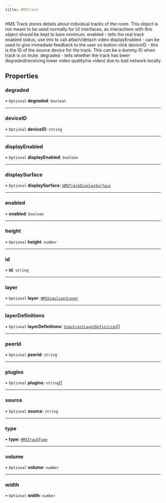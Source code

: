 ```yaml
---
title: HMSTrack
---
```


HMS Track stores details about individual tracks of the room. This object is
not meant to be used normally for UI interfaces, as interactions with this object
should be kept to bare minimum.
enabled - tells the real track enabled status, use this to call attach/detach video
displayEnabled - can be used to give immediate feedback to the user on button click
deviceID - this is the ID of the source device for the track. This can be a dummy ID when track is on mute.
degraded - tells whether the track has been degraded(receiving lower video quality/no video) due to bad network locally

## Properties

### degraded

• `Optional` **degraded**: `boolean`

---

### deviceID

• `Optional` **deviceID**: `string`

---

### displayEnabled

• `Optional` **displayEnabled**: `boolean`

---

### displaySurface

• `Optional` **displaySurface**: [`HMSTrackDisplaySurface`](/api-reference/javascript/v2/home/content#hms-track-display-surface)

---

### enabled

• **enabled**: `boolean`

---

### height

• `Optional` **height**: `number`

---

### id

• **id**: `string`

---

### layer

• `Optional` **layer**: [`HMSSimulcastLayer`](/api-reference/javascript/v2/enums/HMSSimulcastLayer)

---

### layerDefinitions

• `Optional` **layerDefinitions**: [`SimulcastLayerDefinition`](/api-reference/javascript/v2/interfaces/SimulcastLayerDefinition)[]

---

### peerId

• `Optional` **peerId**: `string`

---

### plugins

• `Optional` **plugins**: `string`[]

---

### source

• `Optional` **source**: `string`

---

### type

• **type**: [`HMSTrackType`](/api-reference/javascript/v2/home/content#hms-track-type)

---

### volume

• `Optional` **volume**: `number`

---

### width

• `Optional` **width**: `number`
